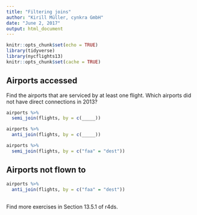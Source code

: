 ```yaml
---
title: "Filtering joins"
author: "Kirill Müller, cynkra GmbH"
date: "June 2, 2017"
output: html_document
---
```


```r
knitr::opts_chunk$set(echo = TRUE)
library(tidyverse)
library(nycflights13)
knitr::opts_chunk$set(cache = TRUE)
```

## Airports accessed

Find the airports that are serviced by at least one flight. Which airports did not have direct connections in 2013?

```r
airports %>%
  semi_join(flights, by = c(_____))

airports %>%
  anti_join(flights, by = c(_____))
```

```r
airports %>%
  semi_join(flights, by = c("faa" = "dest"))
```

## Airports not flown to

```r
airports %>%
  anti_join(flights, by = c("faa" = "dest"))
```

##

Find more exercises in Section 13.5.1 of r4ds.
